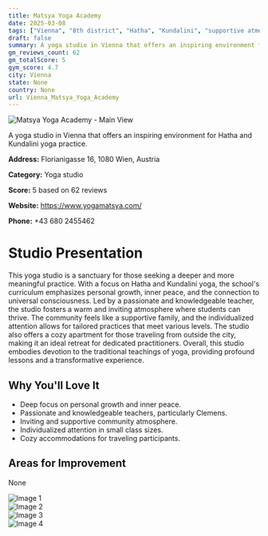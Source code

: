 ```yaml
---
title: Matsya Yoga Academy
date: 2025-03-08
tags: ["Vienna", "8th district", "Hatha", "Kundalini", "supportive atmosphere", "personal growth", "Vienna"]  
draft: false
summary: A yoga studio in Vienna that offers an inspiring environment for Hatha and Kundalini yoga practice.
gm_reviews_count: 62
gm_totalScore: 5
gym_score: 4.7
city: Vienna
state: None
country: None
url: Vienna_Matsya_Yoga_Academy
---
```


<div className="aspect-[16/9] relative my-8">
  <img 
    src="https://lh5.googleusercontent.com/p/AF1QipO0qp-ZOkKgfaXcig4znUqvYwIqWLeZnpJid6KF=w1920-h1080-k-no"
    alt="Matsya Yoga Academy - Main View"
    className="object-cover absolute inset-0 w-full h-full rounded-lg"
  />
</div>

A yoga studio in Vienna that offers an inspiring environment for Hatha and Kundalini yoga practice.

**Address:** Florianigasse 16, 1080 Wien, Austria

**Category:** Yoga studio

**Score:** 5 based on 62 reviews

**Website:** https://www.yogamatsya.com/

**Phone:** +43 680 2455462

# Studio Presentation

This yoga studio is a sanctuary for those seeking a deeper and more meaningful practice. With a focus on Hatha and Kundalini yoga, the school's curriculum emphasizes personal growth, inner peace, and the connection to universal consciousness. Led by a passionate and knowledgeable teacher, the studio fosters a warm and inviting atmosphere where students can thrive. The community feels like a supportive family, and the individualized attention allows for tailored practices that meet various levels. The studio also offers a cozy apartment for those traveling from outside the city, making it an ideal retreat for dedicated practitioners. Overall, this studio embodies devotion to the traditional teachings of yoga, providing profound lessons and a transformative experience.

## Why You'll Love It

- Deep focus on personal growth and inner peace.
- Passionate and knowledgeable teachers, particularly Clemens.
- Inviting and supportive community atmosphere.
- Individualized attention in small class sizes.
- Cozy accommodations for traveling participants.

## Areas for Improvement

None

<div className="grid grid-cols-1 xl:grid-cols-2 gap-4 my-8">
<div className="aspect-[4/3] relative"><img src="https://lh3.googleusercontent.com/p/AF1QipO-6DuGNDSnvD4EbwEHBqt-sPUsBRtOjRJbZ5Oa=w1920-h1080-k-no" alt="Image 1" className="object-cover absolute inset-0 w-full h-full rounded-lg" /></div>
<div className="aspect-[4/3] relative"><img src="https://lh5.googleusercontent.com/p/AF1QipOp_kxNRHCd3e4gtju4XjBEQmJdXAqcaUrbov5J=w1920-h1080-k-no" alt="Image 2" className="object-cover absolute inset-0 w-full h-full rounded-lg" /></div>
<div className="aspect-[4/3] relative"><img src="https://lh5.googleusercontent.com/p/AF1QipOA48BjxVVmT_YH7BTgWBhkef-lZDzfifv7446U=w1920-h1080-k-no" alt="Image 3" className="object-cover absolute inset-0 w-full h-full rounded-lg" /></div>
<div className="aspect-[4/3] relative"><img src="https://lh5.googleusercontent.com/p/AF1QipM53LFb64YsOLXTZ7oVz_cTmAeDMI5bILA5mAMv=w1920-h1080-k-no" alt="Image 4" className="object-cover absolute inset-0 w-full h-full rounded-lg" /></div>
</div>